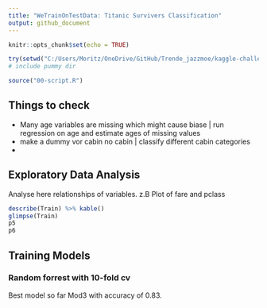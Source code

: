 ```yaml
---
title: "WeTrainOnTestData: Titanic Survivers Classification"
output: github_document
---
```


```r
knitr::opts_chunk$set(echo = TRUE)

try(setwd("C:/Users/Moritz/OneDrive/GitHub/Trende_jazzmoe/kaggle-challenges/titanic-survivers"), silent = TRUE)
# include pummy dir

source("00-script.R")
```

## Things to check

* Many age variables are missing which might cause biase | run regression on age and estimate ages of missing values
* make a dummy vor cabin no cabin | classify different cabin categories
* 


## Exploratory Data Analysis

Analyse here relationships of variables. z.B Plot of fare and pclass

```r
describe(Train) %>% kable()
glimpse(Train)
p5
p6
```

## Training Models

### Random forrest with 10-fold cv
Best model so far Mod3 with accuracy of 0.83.
